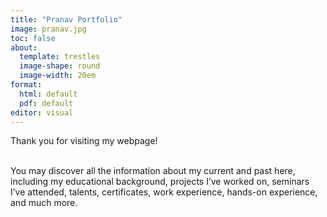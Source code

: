 ```yaml
---
title: "Pranav Portfolio"
image: pranav.jpg
toc: false
about: 
  template: trestles
  image-shape: round
  image-width: 20em
format: 
  html: default
  pdf: default
editor: visual
---
```


Thank you for visiting my webpage!

\
You may discover all the information about my current and past here, including my educational background, projects I've worked on, seminars I've attended, talents, certificates, work experience, hands-on experience, and much more.
